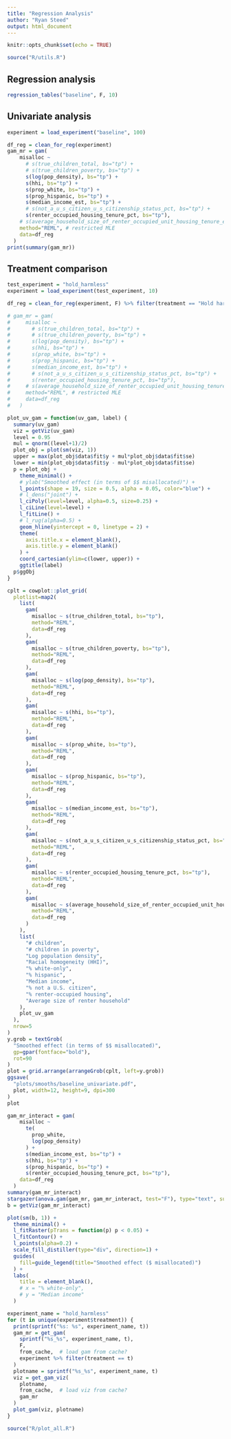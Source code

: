 ```yaml
---
title: "Regression Analysis"
author: "Ryan Steed"
output: html_document
---
```


```r
knitr::opts_chunk$set(echo = TRUE)
```

```r
source("R/utils.R")
```

## Regression analysis
```r
regression_tables("baseline", F, 10)
```

## Univariate analysis
```r
experiment = load_experiment("baseline", 100)
```

```r
df_reg = clean_for_reg(experiment)
gam_mr = gam(
    misalloc ~
      # s(true_children_total, bs="tp") +
      # s(true_children_poverty, bs="tp") +
      s(log(pop_density), bs="tp") +
      s(hhi, bs="tp") +
      s(prop_white, bs="tp") +
      s(prop_hispanic, bs="tp") +
      s(median_income_est, bs="tp") +
      # s(not_a_u_s_citizen_u_s_citizenship_status_pct, bs="tp") +
      s(renter_occupied_housing_tenure_pct, bs="tp"),
    # s(average_household_size_of_renter_occupied_unit_housing_tenure_est, bs="tp"),
    method="REML", # restricted MLE
    data=df_reg
  )
print(summary(gam_mr))
```

## Treatment comparison
```r
test_experiment = "hold_harmless"
experiment = load_experiment(test_experiment, 10)
```

```r
df_reg = clean_for_reg(experiment, F) %>% filter(treatment == "Hold harmless")
```

```r
# gam_mr = gam(
#     misalloc ~
#       # s(true_children_total, bs="tp") +
#       # s(true_children_poverty, bs="tp") +
#       s(log(pop_density), bs="tp") +
#       s(hhi, bs="tp") +
#       s(prop_white, bs="tp") +
#       s(prop_hispanic, bs="tp") +
#       s(median_income_est, bs="tp") +
#       # s(not_a_u_s_citizen_u_s_citizenship_status_pct, bs="tp") +
#       s(renter_occupied_housing_tenure_pct, bs="tp"),
#     # s(average_household_size_of_renter_occupied_unit_housing_tenure_est, bs="tp"),
#     method="REML", # restricted MLE
#     data=df_reg
#   )
```
```r
plot_uv_gam = function(uv_gam, label) {
  summary(uv_gam)
  viz = getViz(uv_gam)
  level = 0.95
  mul = qnorm((level+1)/2)
  plot_obj = plot(sm(viz, 1))
  upper = max(plot_obj$data$fit$y + mul*plot_obj$data$fit$se)
  lower = min(plot_obj$data$fit$y - mul*plot_obj$data$fit$se)
  p = plot_obj +
    theme_minimal() +
    # ylab("Smoothed effect (in terms of $$ misallocated)") +
    l_points(shape = 19, size = 0.5, alpha = 0.05, color="blue") +
    # l_dens("joint") +
    l_ciPoly(level=level, alpha=0.5, size=0.25) +
    l_ciLine(level=level) +
    l_fitLine() +
    # l_rug(alpha=0.5) +
    geom_hline(yintercept = 0, linetype = 2) +
    theme(
      axis.title.x = element_blank(),
      axis.title.y = element_blank()
    ) +
    coord_cartesian(ylim=c(lower, upper)) +
    ggtitle(label)
  p$ggObj
}

cplt = cowplot::plot_grid(
  plotlist=map2(
    list(
      gam(
        misalloc ~ s(true_children_total, bs="tp"),
        method="REML",
        data=df_reg
      ),
      gam(
        misalloc ~ s(true_children_poverty, bs="tp"),
        method="REML",
        data=df_reg
      ),
      gam(
        misalloc ~ s(log(pop_density), bs="tp"),
        method="REML",
        data=df_reg
      ),
      gam(
        misalloc ~ s(hhi, bs="tp"),
        method="REML",
        data=df_reg
      ),
      gam(
        misalloc ~ s(prop_white, bs="tp"),
        method="REML",
        data=df_reg
      ),
      gam(
        misalloc ~ s(prop_hispanic, bs="tp"),
        method="REML",
        data=df_reg
      ),
      gam(
        misalloc ~ s(median_income_est, bs="tp"),
        method="REML",
        data=df_reg
      ),
      gam(
        misalloc ~ s(not_a_u_s_citizen_u_s_citizenship_status_pct, bs="tp"),
        method="REML",
        data=df_reg
      ),
      gam(
        misalloc ~ s(renter_occupied_housing_tenure_pct, bs="tp"),
        method="REML",
        data=df_reg
      ),
      gam(
        misalloc ~ s(average_household_size_of_renter_occupied_unit_housing_tenure_est, bs="tp"),
        method="REML",
        data=df_reg
      )
    ),
    list(
      "# children",
      "# children in poverty",
      "Log population density",
      "Racial homogeneity (HHI)",
      "% white-only",
      "% hispanic",
      "Median income",
      "% not a U.S. citizen",
      "% renter-occupied housing",
      "Average size of renter household"
    ),
    plot_uv_gam
  ),
  nrow=5
)
y.grob = textGrob(
  "Smoothed effect (in terms of $$ misallocated)",
  gp=gpar(fontface="bold"),
  rot=90
)
plot = grid.arrange(arrangeGrob(cplt, left=y.grob))
ggsave(
  "plots/smooths/baseline_univariate.pdf",
  plot, width=12, height=9, dpi=300
)
plot
```

```r
gam_mr_interact = gam(
    misalloc ~
      te(
        prop_white,
        log(pop_density)
      ) +
      s(median_income_est, bs="tp") +
      s(hhi, bs="tp") +
      s(prop_hispanic, bs="tp") +
      s(renter_occupied_housing_tenure_pct, bs="tp"),
    data=df_reg
  )
summary(gam_mr_interact)
stargazer(anova.gam(gam_mr, gam_mr_interact, test="F"), type="text", summary=FALSE)
b = getViz(gam_mr_interact)
```
```r
plot(sm(b, 1)) +
  theme_minimal() +
  l_fitRaster(pTrans = function(p) p < 0.05) +
  l_fitContour() +
  l_points(alpha=0.2) +
  scale_fill_distiller(type="div", direction=1) +
  guides(
    fill=guide_legend(title="Smoothed effect ($ misallocated)")
  ) +
  labs(
    title = element_blank(),
    # x = "% white-only",
    # y = "Median income"
  )
```


```r
experiment_name = "hold_harmless"
for (t in unique(experiment$treatment)) {
  print(sprintf("%s: %s", experiment_name, t))
  gam_mr = get_gam(
    sprintf("%s_%s", experiment_name, t),
    F,
    from_cache,  # load gam from cache?
    experiment %>% filter(treatment == t)
  )
  plotname = sprintf("%s_%s", experiment_name, t)
  viz = get_gam_viz(
    plotname,
    from_cache,  # load viz from cache?
    gam_mr
  )
  plot_gam(viz, plotname)
}
```

```r
source("R/plot_all.R")
```

